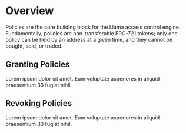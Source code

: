 # Overview

Policies are the core building block for the Llama access control engine.
Fundamentally, policies are non-transferable ERC-721 tokens; only one policy can be held by an address at a given time, and they cannot be bought, sold, or traded.

## Granting Policies

Lorem ipsum dolor sit amet. Eum voluptate asperiores in aliquid praesentium 33 fugiat nihil. 

## Revoking Policies

Lorem ipsum dolor sit amet. Eum voluptate asperiores in aliquid praesentium 33 fugiat nihil. 

